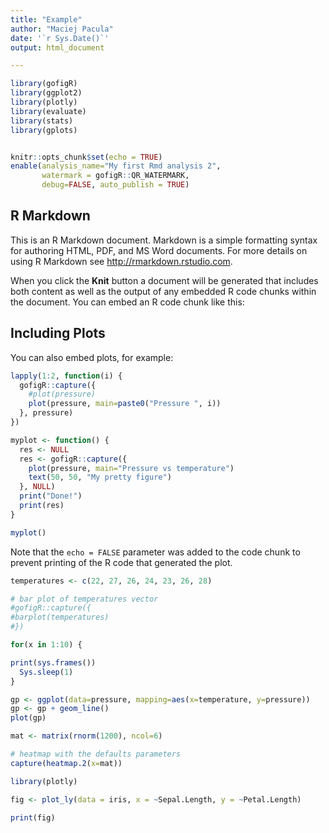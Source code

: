 ```yaml
---
title: "Example"
author: "Maciej Pacula"
date: '`r Sys.Date()`'
output: html_document

---
```


```r
library(gofigR)
library(ggplot2)
library(plotly)
library(evaluate)
library(stats)
library(gplots)


knitr::opts_chunk$set(echo = TRUE)
enable(analysis_name="My first Rmd analysis 2",
       watermark = gofigR::QR_WATERMARK,
       debug=FALSE, auto_publish = TRUE)
```


## R Markdown

This is an R Markdown document. Markdown is a simple formatting syntax for authoring HTML, PDF, and MS Word documents. For more details on using R Markdown see <http://rmarkdown.rstudio.com>.

When you click the **Knit** button a document will be generated that includes both content as well as the output of any embedded R code chunks within the document. You can embed an R code chunk like this:


## Including Plots

You can also embed plots, for example:


```r
lapply(1:2, function(i) {
  gofigR::capture({
    #plot(pressure)
    plot(pressure, main=paste0("Pressure ", i))
  }, pressure)
})
```


```r
myplot <- function() {
  res <- NULL
  res <- gofigR::capture({
    plot(pressure, main="Pressure vs temperature")
    text(50, 50, "My pretty figure")
  }, NULL)
  print("Done!")
  print(res)
}

myplot()
```

Note that the `echo = FALSE` parameter was added to the code chunk to prevent printing of the R code that generated the plot.

```r
temperatures <- c(22, 27, 26, 24, 23, 26, 28)

# bar plot of temperatures vector
#gofigR::capture({
#barplot(temperatures)
#})

for(x in 1:10) {

print(sys.frames())
  Sys.sleep(1)
}
```

```r
gp <- ggplot(data=pressure, mapping=aes(x=temperature, y=pressure))
gp <- gp + geom_line()
plot(gp)
```

```r
mat <- matrix(rnorm(1200), ncol=6)

# heatmap with the defaults parameters
capture(heatmap.2(x=mat))
```


```r
library(plotly)

fig <- plot_ly(data = iris, x = ~Sepal.Length, y = ~Petal.Length)

print(fig)
```
